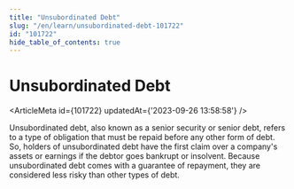 ```yaml
---
title: "Unsubordinated Debt"
slug: "/en/learn/unsubordinated-debt-101722"
id: "101722"
hide_table_of_contents: true
---
```



# Unsubordinated Debt

<ArticleMeta id={101722} updatedAt={'2023-09-26 13:58:58'} />
<div className='border-solid border-b border-t-0 my-4 border-[var(--ifm-color-gray-300)]' />

Unsubordinated debt, also known as a senior security or senior debt, refers to a type of obligation that must be repaid before any other form of debt. So, holders of unsubordinated debt have the first claim over a company's assets or earnings if the debtor goes bankrupt or insolvent. Because unsubordinated debt comes with a guarantee of repayment, they are considered less risky than other types of debt.

